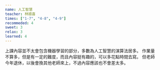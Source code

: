```yaml
---
name: 人工智慧
teacher: 林順喜
times: ["1-7", "4-8", "4-9"]
recommeded: 4
sweet: 3
relax: 3
learned: 4
---
```

上課內容並不太會包含機器學習的部分，多數為人工智慧的演算法居多。
作業量不算多，但是有一定的難度，而且內容挺有趣的，可以多花點時間去寫。
但老師今年退休，以後會換其他老師來上，不過內容應該也不會差太多。